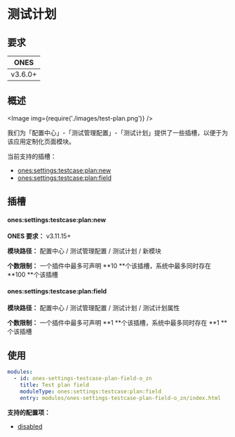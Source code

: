 # 测试计划

## 要求

|  ONES   |
| :-----: |
| v3.6.0+ |

## 概述

<Image img={require('./images/test-plan.png')} />

我们为「配置中心」-「测试管理配置」-「测试计划」提供了一些插槽，以便于为该应用定制化页面模块。

当前支持的插槽：

- [ones:settings:testcase:plan:new](#onessettingstestcaseplannew)
- [ones:settings:testcase:plan:field](#onessettingstestcaseplanfield)

## 插槽

#### ones:settings:testcase:plan:new

**ONES 要求：** v3.11.15+

**模块路径：** 配置中心 / 测试管理配置 / 测试计划 / 新模块

**个数限制：** 一个插件中最多可声明 **10 **个该插槽，系统中最多同时存在 **100 **个该插槽

#### ones:settings:testcase:plan:field

**模块路径：** 配置中心 / 测试管理配置 / 测试计划 / 测试计划属性

**个数限制：** 一个插件中最多可声明 **1 **个该插槽，系统中最多同时存在 **1 **个该插槽

## 使用

```yaml
modules:
  - id: ones-settings-testcase-plan-field-o_zn
    title: Test plan field
    moduleType: ones:settings:testcase:plan:field
    entry: modules/ones-settings-testcase-plan-field-o_zn/index.html
```

**支持的配置项：**

- [disabled](../../../../../../reference/config/plugin.yaml#disabled)
